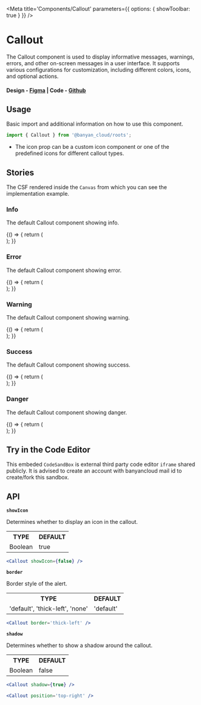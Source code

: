 
<Meta title='Components/Callout' parameters={{ options: { showToolbar: true } }} />

# Callout

The Callout component is used to display informative messages, warnings, errors, and other on-screen messages in a user interface. It supports various configurations for customization, including different colors, icons, and optional actions.

#### Design - [Figma](https://www.figma.com/design/rxc8xKBPlEyTJVFGQgh9Gb/Component-Library?node-id=2897-9473&t=fwr4cpT42vgd0PPE-0) | Code - [Github](https://github.com/banyandata-cloud/roots/tree/main/components/callout)

## Usage

Basic import and additional information on how to use this component.

```js
import { Callout } from '@banyan_cloud/roots';
```

-   The icon prop can be a custom icon component or one of the predefined icons for different callout types.

## Stories

The CSF rendered inside the `Canvas` from which you can see the implementation example.

### Info

The default Callout component showing info.

<Canvas>
	<Story name='Info'>
		{() => {
			return (
				<ThemedContainer theme='light' style={{ backgroundColor: '#d8dfe5' }}>
					<div style={{ width: '50%' }}>
						<Callout
							title='Information'
							description='Basic Info Basic Info Basic Info Basic InfoBasic Info'
							type='info'
						/>
					</div>
				</ThemedContainer>
			);
		}}
	</Story>
</Canvas>

### Error

The default Callout component showing error.

<Canvas>
	<Story name='Error'>
		{() => {
			return (
				<ThemedContainer theme='light' style={{ backgroundColor: '#d8dfe5' }}>
					<div style={{ width: '50%' }}>
						<Callout title='Error' description='Basic Error' type='error' />
					</div>
				</ThemedContainer>
			);
		}}
	</Story>
</Canvas>

### Warning

The default Callout component showing warning.

<Canvas>
	<Story name='Warning'>
		{() => {
			return (
				<ThemedContainer theme='light' style={{ backgroundColor: '#d8dfe5' }}>
					<div style={{ width: '50%' }}>
						<Callout title='Warning' description='Basic Warning' type='warning' />
					</div>
				</ThemedContainer>
			);
		}}
	</Story>
</Canvas>

### Success

The default Callout component showing success.

<Canvas>
	<Story name='Success'>
		{() => {
			return (
				<ThemedContainer theme='light' style={{ backgroundColor: '#d8dfe5' }}>
					<div style={{ width: '50%' }}>
						<Callout title='Success' description='Basic Success' type='success' />
					</div>
				</ThemedContainer>
			);
		}}
	</Story>
</Canvas>

### Danger

The default Callout component showing danger.

<Canvas>
	<Story name='Danger'>
		{() => {
			return (
				<ThemedContainer theme='light' style={{ backgroundColor: '#d8dfe5' }}>
					<div style={{ width: '50%' }}>
						<Callout title='Danger' description='Basic Danger' type='danger' />
					</div>
				</ThemedContainer>
			);
		}}
	</Story>
</Canvas>

## Try in the Code Editor

This embeded `CodeSandBox` is external third party code editor `iframe` shared publicly. It is advised to create an account with banyancloud mail id to create/fork this sandbox.

## API

**`showIcon`**

Determines whether to display an icon in the callout.

<table style={{ width: '100%' }}>
	<tr>
		<th style={{ textAlign: 'left', width: '50%' }}>TYPE</th>
		<th style={{ textAlign: 'left', width: '50%' }}>DEFAULT</th>
	</tr>
	<tr>
		<td>Boolean</td>
		<td>true</td>
	</tr>
</table>

```jsx
<Callout showIcon={false} />
```

**`border`**

Border style of the alert.

<table style={{ width: '100%' }}>
	<tr>
		<th style={{ textAlign: 'left', width: '50%' }}>TYPE</th>
		<th style={{ textAlign: 'left', width: '50%' }}>DEFAULT</th>
	</tr>
	<tr>
		<td>'default', 'thick-left', 'none'</td>
		<td>'default'</td>
	</tr>
</table>

```jsx
<Callout border='thick-left' />
```

**`shadow`**

Determines whether to show a shadow around the callout.

<table style={{ width: '100%' }}>
	<tr>
		<th style={{ textAlign: 'left', width: '50%' }}>TYPE</th>
		<th style={{ textAlign: 'left', width: '50%' }}>DEFAULT</th>
	</tr>
	<tr>
		<td>Boolean</td>
		<td>false</td>
	</tr>
</table>

```jsx
<Callout shadow={true} />
```

```jsx
<Callout position='top-right' />
```
